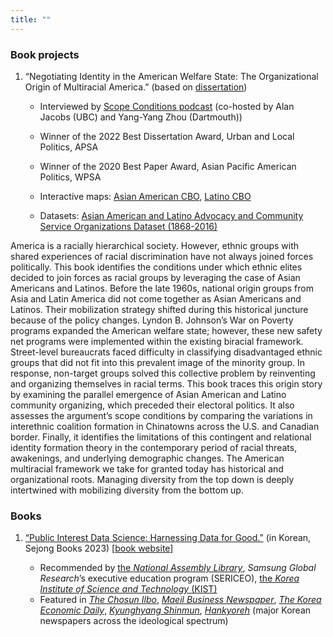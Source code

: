 ```yaml
---
title: ""
---
```


### Book projects

1.  "Negotiating Identity in the American Welfare State: The Organizational Origin of Multiracial America." (based on [dissertation](https://escholarship.org/content/qt3531f8fr/qt3531f8fr.pdf))

    -   Interviewed by [Scope Conditions podcast](https://www.scopeconditionspodcast.com/episodes/episode-34-comparing-asian-coalitions-across-three-chinatowns-with-jae-yeon-kim?fbclid=IwAR1_zGE57lmVDhg8uQA8FfDbdzOybB704Q2m0VQkkhfWtB7Asj29I_-mxPM) (co-hosted by Alan Jacobs (UBC) and Yang-Yang Zhou (Dartmouth))

    -   Winner of the 2022 Best Dissertation Award, Urban and Local Politics, APSA

    -   Winner of the 2020 Best Paper Award, Asian Pacific American Politics, WPSA

    -   Interactive maps: [Asian American CBO](https://felt.com/map/Asian-American-CBO-SbkRl0sGTVWpp0FYYCXngC?loc=35.51,-114.14,3.89z), [Latino CBO](https://felt.com/map/Latino-CBO-A9ClV2KloSPeopHhGNnHtsB?loc=35.38,-96.98,4.64z)

    -   Datasets: [Asian American and Latino Advocacy and Community Service Organizations Dataset (1868-2016)](https://doi.org/10.7910/DVN/FLUPBJ)

America is a racially hierarchical society. However, ethnic groups with shared experiences of racial discrimination have not always joined forces politically. This book identifies the conditions under which ethnic elites decided to join forces as racial groups by leveraging the case of Asian Americans and Latinos. Before the late 1960s, national origin groups from Asia and Latin America did not come together as Asian Americans and Latinos. Their mobilization strategy shifted during this historical juncture because of the policy changes. Lyndon B. Johnson's War on Poverty programs expanded the American welfare state; however, these new safety net programs were implemented within the existing biracial framework. Street-level bureaucrats faced difficulty in classifying disadvantaged ethnic groups that did not fit into this prevalent image of the minority group. In response, non-target groups solved this collective problem by reinventing and organizing themselves in racial terms. This book traces this origin story by examining the parallel emergence of Asian American and Latino community organizing, which preceded their electoral politics. It also assesses the argument's scope conditions by comparing the variations in interethnic coalition formation in Chinatowns across the U.S. and Canadian border. Finally, it identifies the limitations of this contingent and relational identity formation theory in the contemporary period of racial threats, awakenings, and underlying demographic changes. The American multiracial framework we take for granted today has historical and organizational roots. Managing diversity from the top down is deeply intertwined with mobilizing diversity from the bottom up.

### Books

1.  ["Public Interest Data Science: Harnessing Data for Good."](http://www.sejongbooks.co.kr/?act=board.index&bbs_code=sub2_1&sc=bbs_title&ss=%EC%9A%B0%EB%A6%AC%EC%97%90%EA%B2%8C%EB%8A%94&page=1&bbs_mode=view&bbs_seq=160) (in Korean, Sejong Books 2023) \[[book website](https://civicdatascience.wordpress.com/)\]

    -   Recommended by [the *National Assembly Library*](https://shorturl.at/7Oc1Z), *Samsung Global Research*'s executive education program (SERICEO), [the *Korea Institute of Science and Technology* (KIST)](https://library.kist.re.kr/search/recommend.do)
    -   Featured in [*The Chosun Ilbo*](https://futurechosun.com/archives/80334), [*Maeil Business Newspaper*](https://www.mk.co.kr/news/culture/10825533), [*The Korea Economic Daily*](https://www.hankyung.com/article/202309136820i), [*Kyunghyang Shinmun*](https://www.khan.co.kr/culture/book/article/202309082034005), [*Hankyoreh*](https://h21.hani.co.kr/arti/world/world_general/54378.html) (major Korean newspapers across the ideological spectrum)